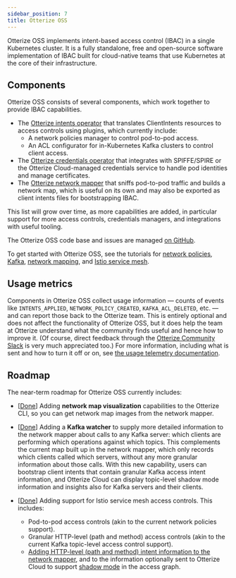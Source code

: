 ```yaml
---
sidebar_position: 7
title: Otterize OSS
---
```


Otterize OSS implements intent-based access control (IBAC) in a single Kubernetes cluster.
It is a fully standalone, free and open-source software implementation of IBAC built for cloud-native
teams that use Kubernetes at the core of their infrastructure.

## Components

Otterize OSS consists of several components, which work together to provide IBAC capabilities.

- The [Otterize intents operator](/reference/configuration/intents-operator) that translates ClientIntents resources to
access controls using plugins, which currently include:
  - A network policies manager to control pod-to-pod access.
  - An ACL configurator for in-Kubernetes Kafka clusters to control client access.
- The [Otterize credentials operator](/reference/configuration/credentials-operator) that integrates with SPIFFE/SPIRE or the Otterize Cloud-managed credentials service
to handle pod identities and manage certificates.
- The [Otterize network mapper](/reference/configuration/network-mapper) that sniffs pod-to-pod traffic and builds a network map,
which is useful on its own and may also be exported as client intents files for bootstrapping IBAC.

This list will grow over time, as more capabilities are added, in particular support for more access controls, credentials managers, and integrations with useful tooling.

The Otterize OSS code base and issues are managed [on GitHub](https://github.com/otterize).

To get started with Otterize OSS, see the tutorials for [network policies](/quick-start/access-control/k8s-network-policies), [Kafka](/quick-start/access-control/k8s-kafka-mtls), [network mapping](/quick-start/visualization/k8s-network-mapper), and [Istio service mesh](/quick-start/access-control/k8s-istio-authorization-policies).

## Usage metrics

Components in Otterize OSS collect usage information &mdash; counts of events like `INTENTS_APPLIED`, `NETWORK_POLICY_CREATED`, `KAFKA_ACL_DELETED`, etc. &mdash; and can report those back to the Otterize team. This is entirely optional and does not affect the functionality of Otterize OSS, but it does help the team at Otterize understand what the community finds useful and hence how to improve it. (Of course, direct feedback through the [Otterize Community Slack](https://joinslack.otterize.com/) is very much appreciated too.) For more information, including what is sent and how to turn it off or on, see [the usage telemetry documentation](/otterize-oss/usage-telemetry).

## Roadmap

The near-term roadmap for Otterize OSS currently includes:
- [[Done](https://github.com/otterize/otterize-cli/releases/tag/v0.1.17)] Adding **network map visualization** capabilities to the Otterize CLI, so you can get network map images from the network mapper.

- [[Done](https://github.com/otterize/network-mapper/releases/tag/v0.1.16)] Adding a **Kafka watcher** to supply more detailed information to the network mapper about calls to any Kafka server: which clients are performing which operations against which topics. This complements the current map built up in the network mapper, which only records which clients called which servers, without any more granular information about those calls. With this new capability, users can bootstrap client intents that contain granular Kafka access intent information, and Otterize Cloud can display topic-level shadow mode information and insights also for Kafka servers and their clients.

- [[Done](https://github.com/otterize/intents-operator/releases/tag/v0.1.20)] Adding support for Istio service mesh access controls. This includes:
  - Pod-to-pod access controls (akin to the current network policies support).
  - Granular HTTP-level (path and method) access controls (akin to the current Kafka topic-level access control support).
  - [Adding HTTP-level (path and method) intent information to the network mapper](https://github.com/otterize/network-mapper/releases/tag/v0.1.16), and to the information optionally sent to Otterize Cloud to support [shadow mode](/shadow-vs-active-enforcement) in the access graph.



